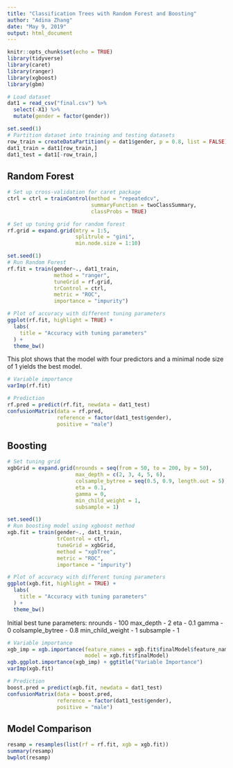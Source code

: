 ```yaml
---
title: "Classification Trees with Random Forest and Boosting"
author: "Adina Zhang"
date: "May 9, 2019"
output: html_document
---
```


```r
knitr::opts_chunk$set(echo = TRUE)
library(tidyverse)
library(caret)
library(ranger)
library(xgboost)
library(gbm)
```

```r
# Load dataset
dat1 = read_csv("final.csv") %>% 
  select(-X1) %>% 
  mutate(gender = factor(gender))

set.seed(1)
# Partition dataset into training and testing datasets
row_train = createDataPartition(y = dat1$gender, p = 0.8, list = FALSE)
dat1_train = dat1[row_train,]
dat1_test = dat1[-row_train,]
```

## Random Forest

```r
# Set up cross-validation for caret package
ctrl = ctrl = trainControl(method = "repeatedcv",
                           summaryFunction = twoClassSummary,
                           classProbs = TRUE)

# Set up tuning grid for random forest
rf.grid = expand.grid(mtry = 1:5,
                      splitrule = "gini",
                      min.node.size = 1:10)

set.seed(1)
# Run Random Forest
rf.fit = train(gender~., dat1_train,
               method = "ranger",
               tuneGrid = rf.grid, 
               trControl = ctrl,
               metric = "ROC",
               importance = "impurity")

# Plot of accuracy with different tuning parameters
ggplot(rf.fit, highlight = TRUE) + 
  labs(
    title = "Accuracy with tuning parameters"
  ) + 
  theme_bw()
```

This plot shows that the model with four predictors and a minimal node size of 1 yields the best model.

```r
# Variable importance
varImp(rf.fit)
```


```r
# Prediction
rf.pred = predict(rf.fit, newdata = dat1_test)
confusionMatrix(data = rf.pred,
                reference = factor(dat1_test$gender),
                positive = "male")
```

## Boosting

```r
# Set tuning grid
xgbGrid = expand.grid(nrounds = seq(from = 50, to = 200, by = 50),  
                      max_depth = c(2, 3, 4, 5, 6),
                      colsample_bytree = seq(0.5, 0.9, length.out = 5),
                      eta = 0.1,
                      gamma = 0,
                      min_child_weight = 1,
                      subsample = 1)

set.seed(1)
# Run boosting model using xgboost method
xgb.fit = train(gender~., dat1_train,
                trControl = ctrl,
                tuneGrid = xgbGrid, 
                method = "xgbTree",
                metric = "ROC",
                importance = "impurity")

# Plot of accuracy with different tuning parameters
ggplot(xgb.fit, highlight = TRUE) + 
  labs(
    title = "Accuracy with tuning parameters"
  ) + 
  theme_bw()

```

Initial best tune parameters:
nrounds - 100
max_depth - 2
eta - 0.1
gamma - 0
colsample_bytree - 0.8
min_child_weight - 1
subsample - 1

```r
# Variable importance
xgb_imp = xgb.importance(feature_names = xgb.fit$finalModel$feature_names,
                         model = xgb.fit$finalModel)
xgb.ggplot.importance(xgb_imp) + ggtitle("Variable Importance")
varImp(xgb.fit)
```

```r
# Prediction
boost.pred = predict(xgb.fit, newdata = dat1_test)
confusionMatrix(data = boost.pred,
                reference = factor(dat1_test$gender),
                positive = "male")
```

## Model Comparison

```r
resamp = resamples(list(rf = rf.fit, xgb = xgb.fit))
summary(resamp)
bwplot(resamp)
```

